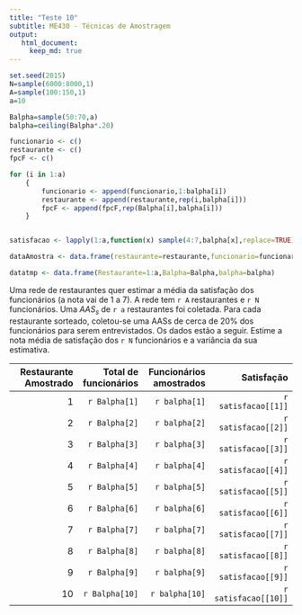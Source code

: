 ```yaml
---
title: "Teste 10"
subtitle: ME430 - Técnicas de Amostragem
output: 
   html_document:
     keep_md: true
---
```




```r
set.seed(2015)
N=sample(6000:8000,1)
A=sample(100:150,1)
a=10

Balpha=sample(50:70,a)
balpha=ceiling(Balpha*.20)

funcionario <- c()
restaurante <- c()
fpcF <- c()

for (i in 1:a)
    {
        funcionario <- append(funcionario,1:balpha[i])
        restaurante <- append(restaurante,rep(i,balpha[i]))
        fpcF <- append(fpcF,rep(Balpha[i],balpha[i]))
    }


satisfacao <- lapply(1:a,function(x) sample(4:7,balpha[x],replace=TRUE))

dataAmostra <- data.frame(restaurante=restaurante,funcionario=funcionario, satisfacao=unlist(satisfacao))

datatmp <- data.frame(Restaurante=1:a,Balpha=Balpha,balpha=balpha)
```


Uma rede de restaurantes quer estimar a média da satisfação dos funcionários (a nota vai de 1 a 7). A rede tem `r A` restaurantes e `r N` funcionários. Uma $AAS_s$ de `r a` restaurantes foi coletada. Para cada restaurante sorteado, coletou-se uma AASs de cerca de 20% dos funcionários para serem entrevistados. Os dados estão a seguir. Estime a nota média de satisfação dos `r N` funcionários e a variância da sua estimativa.

| Restaurante Amostrado          | Total de funcionários| Funcionários amostrados| Satisfação |
|-------------------------------:|---------------------:|-----------------------:|-----------:|
| 1                              | `r Balpha[1]`        | `r balpha[1]`          | `r satisfacao[[1]]` |
| 2                              | `r Balpha[2]`        | `r balpha[2]`          | `r satisfacao[[2]]` |
| 3                              | `r Balpha[3]`        | `r balpha[3]`          | `r satisfacao[[3]]` |
| 4                              | `r Balpha[4]`        | `r balpha[4]`          | `r satisfacao[[4]]` |
| 5                              | `r Balpha[5]`        | `r balpha[5]`          | `r satisfacao[[5]]` |
| 6                              | `r Balpha[6]`        | `r balpha[6]`          | `r satisfacao[[6]]` |
| 7                              | `r Balpha[7]`        | `r balpha[7]`          | `r satisfacao[[7]]` |
| 8                              | `r Balpha[8]`        | `r balpha[8]`          | `r satisfacao[[8]]` |
| 9                              | `r Balpha[9]`        | `r balpha[9]`          | `r satisfacao[[9]]` |
| 10                             | `r Balpha[10]`       | `r balpha[10]`         | `r satisfacao[[10]]`|


